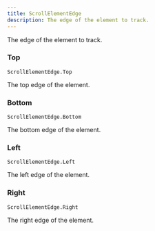 ```yaml
---
title: ScrollElementEdge
description: The edge of the element to track.
---
```


The edge of the element to track.

### Top

`ScrollElementEdge.Top`

The top edge of the element.

### Bottom

`ScrollElementEdge.Bottom`

The bottom edge of the element.

### Left

`ScrollElementEdge.Left`

The left edge of the element.

### Right

`ScrollElementEdge.Right`

The right edge of the element.
